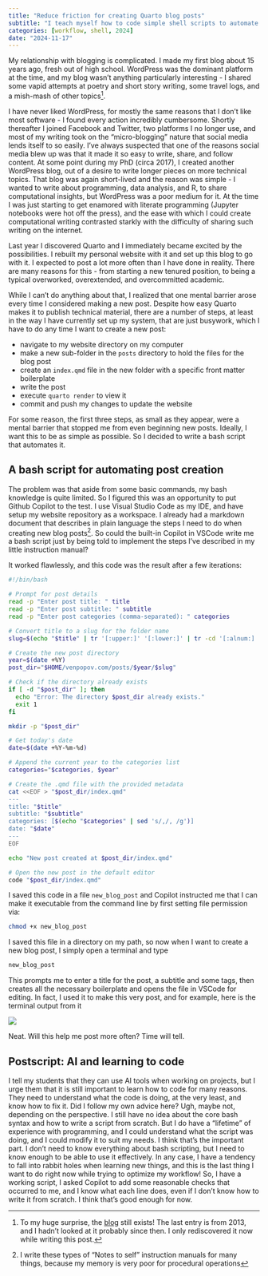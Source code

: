```yaml
---
title: "Reduce friction for creating Quarto blog posts"
subtitle: "I teach myself how to code simple shell scripts to automate some annoying tasks"
categories: [workflow, shell, 2024]
date: "2024-11-17"
---
```


My relationship with blogging is complicated. I made my first blog about 15 years ago, fresh out of high school. WordPress was the dominant platform at the time, and my blog wasn't anything particularly interesting - I shared some vapid attempts at poetry and short story writing, some travel logs, and a mish-mash of other topics[^1].

[^1]: To my huge surprise, the [blog](https://addic7ed2life.wordpress.com/) still exists! The last entry is from 2013, and I hadn't looked at it probably since then. I only rediscovered it now while writing this post.

I have never liked WordPress, for mostly the same reasons that I don't like most software - I found every action incredibly cumbersome. Shortly thereafter I joined Facebook and Twitter, two platforms I no longer use, and most of my writing took on the "micro-blogging" nature that social media lends itself to so easily. I've always suspected that one of the reasons social media blew up was that it made it so easy to write, share, and follow content. At some point during my PhD (circa 2017), I created another WordPress blog, out of a desire to write longer pieces on more technical topics. That blog was again short-lived and the reason was simple - I wanted to write about programming, data analysis, and R, to share computational insights, but WordPress was a poor medium for it. At the time I was just starting to get enamored with literate programming (Jupyter notebooks were hot off the press), and the ease with which I could create computational writing contrasted starkly with the difficulty of sharing such writing on the internet.

Last year I discovered Quarto and I immediately became excited by the possibilities. I rebuilt my personal website with it and set up this blog to go with it. I expected to post a lot more often than I have done in reality. There are many reasons for this - from starting a new tenured position, to being a typical overworked, overextended, and overcommitted academic.

While I can't do anything about that, I realized that one mental barrier arose every time I considered making a new post. Despite how easy Quarto makes it to publish technical material, there are a number of steps, at least in the way I have currently set up my system, that are just busywork, which I have to do any time I want to create a new post:

-   navigate to my website directory on my computer
-   make a new sub-folder in the `posts` directory to hold the files for the blog post
-   create an `index.qmd` file in the new folder with a specific front matter boilerplate
-   write the post
-   execute `quarto render` to view it
-   commit and push my changes to update the website

For some reason, the first three steps, as small as they appear, were a mental barrier that stopped me from even beginning new posts. Ideally, I want this to be as simple as possible. So I decided to write a bash script that automates it.

## A bash script for automating post creation

The problem was that aside from some basic commands, my bash knowledge is quite limited. So I figured this was an opportunity to put Github Copilot to the test. I use Visual Studio Code as my IDE, and have setup my website repository as a workspace. I already had a markdown document that describes in plain language the steps I need to do when creating new blog posts[^2]. So could the built-in Copilot in VSCode write me a bash script just by being told to implement the steps I've described in my little instruction manual?

[^2]: I write these types of "Notes to self" instruction manuals for many things, because my memory is very poor for procedural operations

It worked flawlessly, and this code was the result after a few iterations:

``` bash
#!/bin/bash

# Prompt for post details
read -p "Enter post title: " title
read -p "Enter post subtitle: " subtitle
read -p "Enter post categories (comma-separated): " categories

# Convert title to a slug for the folder name
slug=$(echo "$title" | tr '[:upper:]' '[:lower:]' | tr -cd '[:alnum:] ' | tr ' ' '-')

# Create the new post directory
year=$(date +%Y)
post_dir="$HOME/venpopov.com/posts/$year/$slug"

# Check if the directory already exists
if [ -d "$post_dir" ]; then
  echo "Error: The directory $post_dir already exists."
  exit 1
fi

mkdir -p "$post_dir"

# Get today's date
date=$(date +%Y-%m-%d)

# Append the current year to the categories list
categories="$categories, $year"

# Create the .qmd file with the provided metadata
cat <<EOF > "$post_dir/index.qmd"
---
title: "$title"
subtitle: "$subtitle"
categories: [$(echo "$categories" | sed 's/,/, /g')]
date: "$date"
---
EOF

echo "New post created at $post_dir/index.qmd"

# Open the new post in the default editor
code "$post_dir/index.qmd"
```

I saved this code in a file `new_blog_post` and Copilot instructed me that I can make it executable from the command line by first setting file permission via:

``` bash
chmod +x new_blog_post
```

I saved this file in a directory on my path, so now when I want to create a new blog post, I simply open a terminal and type

``` bash
new_blog_post
```

This prompts me to enter a title for the post, a subtitle and some tags, then creates all the necessary boilerplate and opens the file in VSCode for editing. In fact, I used it to make this very post, and for example, here is the terminal output from it

![](images/paste-1.png)

Neat. Will this help me post more often? Time will tell.

## Postscript: AI and learning to code

I tell my students that they can use AI tools when working on projects, but I urge them that it is still important to learn how to code for many reasons. They need to understand what the code is doing, at the very least, and know how to fix it. Did I follow my own advice here? Ugh, maybe not, depending on the perspective. I still have no idea about the core bash syntax and how to write a script from scratch. But I do have a "lifetime" of experience with programming, and I could understand what the script was doing, and I could modify it to suit my needs. I think that's the important part. I don't need to know everything about bash scripting, but I need to know enough to be able to use it effectively. In any case, I have a tendency to fall into rabbit holes when learning new things, and this is the last thing I want to do right now while trying to optimize my workflow! So, I have a working script, I asked Copilot to add some reasonable checks that occurred to me, and I know what each line does, even if I don't know how to write it from scratch. I think that's good enough for now.